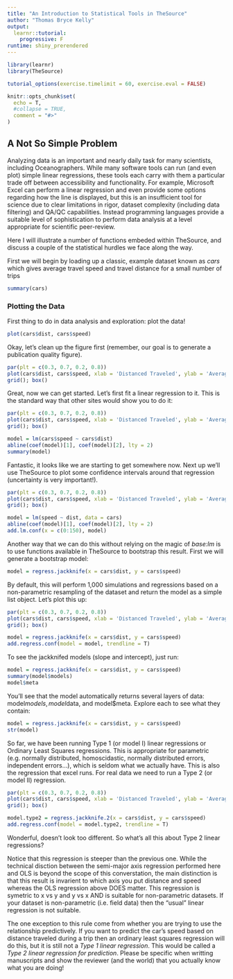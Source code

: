 ```yaml
---
title: "An Introduction to Statistical Tools in TheSource"
author: "Thomas Bryce Kelly"
output:
  learnr::tutorial:
    progressive: F
runtime: shiny_prerendered
---
```


```r
library(learnr)
library(TheSource)

tutorial_options(exercise.timelimit = 60, exercise.eval = FALSE)

knitr::opts_chunk$set(
  echo = T,
  #collapse = TRUE,
  comment = "#>"
)
```

## A Not So Simple Problem

Analyzing data is an important and nearly daily task for many scientists, including Oceanographers. While many software tools can run (and even plot) simple linear regressions, these tools each carry with them a particular trade off between accessibility and functionality. For example, Microsoft Excel can perform a linear regression and even provide some options regarding how the line is displayed, but this is an insufficient tool for science due to clear limitations in rigor, dataset complexity (including data filtering) and QA/QC capabilities. Instead programming languages provide a suitable level of sophistication to perform data analysis at a level appropriate for scientific peer-review.

Here I will illustrate a number of functions embeded within TheSource, and discuss a couple of the statistical hurdles we face along the way.

First we will begin by loading up a classic, example dataset known as *cars* which gives average travel speed and travel distance for a small number of trips 

```r
summary(cars)
```

### Plotting the Data

First thing to do in data analysis and exploration: plot the data!

```r
plot(cars$dist, cars$speed)
```

Okay, let's clean up the figure first (remember, our goal is to generate a publication quality figure).

```r
par(plt = c(0.3, 0.7, 0.2, 0.8))
plot(cars$dist, cars$speed, xlab = 'Distanced Traveled', ylab = 'Average Speeed', xlim = c(0, 125), ylim = c(0, 30), xaxs = 'i', yaxs = 'i', pch = 20)
grid(); box()
```

Great, now we can get started. Let's first fit a linear regression to it. This is the standard way that other sites would show you to do it:

```r
par(plt = c(0.3, 0.7, 0.2, 0.8))
plot(cars$dist, cars$speed, xlab = 'Distanced Traveled', ylab = 'Average Speeed', xlim = c(0, 125), ylim = c(0, 30), xaxs = 'i', yaxs = 'i', pch = 20)
grid(); box()

model = lm(cars$speed ~ cars$dist)
abline(coef(model)[1], coef(model)[2], lty = 2)
summary(model)
```

Fantastic, it looks like we are starting to get somewhere now. Next up we'll use TheSource to plot some confidence intervals around that regression (uncertainty is very important!).

```r
par(plt = c(0.3, 0.7, 0.2, 0.8))
plot(cars$dist, cars$speed, xlab = 'Distanced Traveled', ylab = 'Average Speeed', xlim = c(0, 125), ylim = c(0, 30), xaxs = 'i', yaxs = 'i', pch = 20)
grid(); box()

model = lm(speed ~ dist, data = cars)
abline(coef(model)[1], coef(model)[2], lty = 2)
add.lm.conf(x = c(0:150), model)
```

Another way that we can do this without relying on the magic of _base:lm_ is to use functions available in TheSource to bootstrap this result. First we will generate a bootstrap model:

```r
model = regress.jackknife(x = cars$dist, y = cars$speed)
```

By default, this will perform 1,000 simulations and regressions based on a non-parametric resampling of the dataset and return the model as a simple list object. Let's plot this up:

```r
par(plt = c(0.3, 0.7, 0.2, 0.8))
plot(cars$dist, cars$speed, xlab = 'Distanced Traveled', ylab = 'Average Speeed', xlim = c(0, 125), ylim = c(0, 30), xaxs = 'i', yaxs = 'i', pch = 20)
grid(); box()

model = regress.jackknife(x = cars$dist, y = cars$speed)
add.regress.conf(model = model, trendline = T)
```

To see the jackknifed models (slope and intercept), just run:

```r
model = regress.jackknife(x = cars$dist, y = cars$speed)
summary(model$models)
model$meta
```

You'll see that the model automatically returns several layers of data: model$models, model$data, and model$meta. Explore each to see what they contain:

```r
model = regress.jackknife(x = cars$dist, y = cars$speed)
str(model)
```

So far, we have been running Type 1 (or model I) linear regressions or Ordinary Least Squares regressions. This is appropriate for parametric (e.g. normally distributed, homoscidastic, normally distributed errors, independent errors...), which is seldom what we actually have. This is also the regression that excel runs. For real data we need to run a Type 2 (or model II) regression.

```r
par(plt = c(0.3, 0.7, 0.2, 0.8))
plot(cars$dist, cars$speed, xlab = 'Distanced Traveled', ylab = 'Average Speeed', xlim = c(0, 125), ylim = c(0, 30), xaxs = 'i', yaxs = 'i', pch = 20)
grid(); box()

model.type2 = regress.jackknife.2(x = cars$dist, y = cars$speed)
add.regress.conf(model = model.type2, trendline = T)
```

Wonderful, doesn't look too different. So what's all this about Type 2 linear regressions?

Notice that this regression is steeper than the previous one. While the technical disction between the semi-major axis regression performed here and OLS is beyond the scope of this converstation, the main distinction is that this result is invarient to which axis you put distance and speed whereas the OLS regression above DOES matter. This regression is symetric to x vs y and y vs x AND is suitable for non-parametric datasets. If your dataset is non-parametric (i.e. field data) then the "usual" linear regression is not suitable.

The one exception to this rule come from whether you are trying to use the relationship predictively. If you want to predict the car's speed based on distance traveled during a trip then an ordinary least squares regression will do this, but it is still not a _Type 1 linear regression_. This would be called a _Type 2 linear regression for prediction_. Please be specific when writting manuscripts and show the reviewer (and the world) that you actually know what you are doing!

